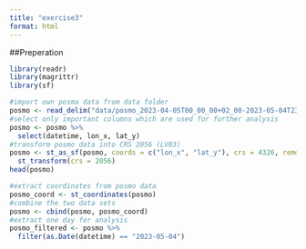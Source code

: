 ```yaml
---
title: "exercise3"
format: html
---
```


##Preperation
```r
library(readr)
library(magrittr)
library(sf)
```

```r
#import own posma data from data folder
posmo <- read_delim("data/posmo_2023-04-05T00_00_00+02_00-2023-05-04T23_59_59+02_00.csv")
#select only important columns which are used for further analysis
posmo <- posmo %>%
  select(datetime, lon_x, lat_y)
#transform posmo data into CRS 2056 (LV03)
posmo <- st_as_sf(posmo, coords = c("lon_x", "lat_y"), crs = 4326, remove = FALSE, na.fail = FALSE) %>%
  st_transform(crs = 2056)
head(posmo)
```

```r
#extract coordinates from posmo data
posmo_coord <- st_coordinates(posmo)
#combine the two data sets
posmo <- cbind(posmo, posmo_coord)
#extract one day for analysis
posmo_filtered <- posmo %>%
  filter(as.Date(datetime) == "2023-05-04")
```
